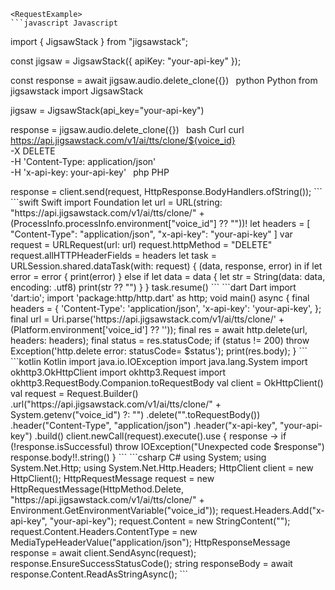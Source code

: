 
    <RequestExample>
    ```javascript Javascript
import { JigsawStack } from "jigsawstack";

const jigsaw = JigsawStack({ apiKey: "your-api-key" });

const response = await jigsaw.audio.delete_clone({})
    ```
    ```python Python
from jigsawstack import JigsawStack

jigsaw = JigsawStack(api_key="your-api-key")

response = jigsaw.audio.delete_clone({})
    ```
    ```bash Curl
curl https://api.jigsawstack.com/v1/ai/tts/clone/${voice_id} \
 -X DELETE \
 -H 'Content-Type: application/json' \
 -H 'x-api-key: your-api-key'
    ```
    ```php PHP
<?php
$ch = curl_init();
curl_setopt($ch, CURLOPT_URL, 'https://api.jigsawstack.com/v1/ai/tts/clone/' . getenv('voice_id') ?? '');
curl_setopt($ch, CURLOPT_RETURNTRANSFER, true);
curl_setopt($ch, CURLOPT_CUSTOMREQUEST, 'DELETE');
curl_setopt($ch, CURLOPT_HTTPHEADER, [
    'Content-Type: application/json',
    'x-api-key: your-api-key',
]);

$response = curl_exec($ch);

curl_close($ch);

    ```
    ```ruby Ruby
require 'net/http'

uri = URI('https://api.jigsawstack.com/v1/ai/tts/clone/' + ENV['voice_id'])
req = Net::HTTP::Delete.new(uri)
req.content_type = 'application/json'
req['x-api-key'] = 'your-api-key'

req_options = {
  use_ssl: uri.scheme == 'https'
}
res = Net::HTTP.start(uri.hostname, uri.port, req_options) do |http|
  http.request(req)
end

    ```
    ```go Go
package main

import (
	"fmt"
	"io"
	"log"
	"net/http"
	"os"
)

func main() {
	client := &http.Client{}
	req, err := http.NewRequest("DELETE", "https://api.jigsawstack.com/v1/ai/tts/clone/" + os.Getenv("voice_id"), nil)
	if err != nil {
		log.Fatal(err)
	}
	req.Header.Set("Content-Type", "application/json")
	req.Header.Set("x-api-key", "your-api-key")
	resp, err := client.Do(req)
	if err != nil {
		log.Fatal(err)
	}
	defer resp.Body.Close()
	bodyText, err := io.ReadAll(resp.Body)
	if err != nil {
		log.Fatal(err)
	}
	fmt.Printf("%s\n", bodyText)
}

    ```
    ```java Java
import java.io.IOException;
import java.lang.System;
import java.net.URI;
import java.net.http.HttpClient;
import java.net.http.HttpRequest;
import java.net.http.HttpResponse;

HttpClient client = HttpClient.newHttpClient();

HttpRequest request = HttpRequest.newBuilder()
    .uri(URI.create("https://api.jigsawstack.com/v1/ai/tts/clone/" + System.getenv("voice_id")))
    .DELETE()
    .setHeader("Content-Type", "application/json")
    .setHeader("x-api-key", "your-api-key")
    .build();

HttpResponse<String> response = client.send(request, HttpResponse.BodyHandlers.ofString());

    ```
    ```swift Swift
import Foundation

let url = URL(string: "https://api.jigsawstack.com/v1/ai/tts/clone/" + (ProcessInfo.processInfo.environment["voice_id"] ?? ""))!
let headers = [
    "Content-Type": "application/json",
    "x-api-key": "your-api-key"
]

var request = URLRequest(url: url)
request.httpMethod = "DELETE"
request.allHTTPHeaderFields = headers

let task = URLSession.shared.dataTask(with: request) { (data, response, error) in
    if let error = error {
        print(error)
    } else if let data = data {
        let str = String(data: data, encoding: .utf8)
        print(str ?? "")
    }
}

task.resume()

    ```
    ```dart Dart
import 'dart:io';
import 'package:http/http.dart' as http;

void main() async {
  final headers = {
    'Content-Type': 'application/json',
    'x-api-key': 'your-api-key',
  };

  final url = Uri.parse('https://api.jigsawstack.com/v1/ai/tts/clone/' + (Platform.environment['voice_id'] ?? ''));

  final res = await http.delete(url, headers: headers);
  final status = res.statusCode;
  if (status != 200) throw Exception('http.delete error: statusCode= $status');

  print(res.body);
}

    ```
    ```kotlin Kotlin
import java.io.IOException
import java.lang.System
import okhttp3.OkHttpClient
import okhttp3.Request
import okhttp3.RequestBody.Companion.toRequestBody

val client = OkHttpClient()

val request = Request.Builder()
  .url("https://api.jigsawstack.com/v1/ai/tts/clone/" + System.getenv("voice_id") ?: "")
  .delete("".toRequestBody())
  .header("Content-Type", "application/json")
  .header("x-api-key", "your-api-key")
  .build()

client.newCall(request).execute().use { response ->
  if (!response.isSuccessful) throw IOException("Unexpected code $response")
  response.body!!.string()
}

    ```
    ```csharp C#
using System;
using System.Net.Http;
using System.Net.Http.Headers;

HttpClient client = new HttpClient();

HttpRequestMessage request = new HttpRequestMessage(HttpMethod.Delete, "https://api.jigsawstack.com/v1/ai/tts/clone/" + Environment.GetEnvironmentVariable("voice_id"));

request.Headers.Add("x-api-key", "your-api-key");

request.Content = new StringContent("");
request.Content.Headers.ContentType = new MediaTypeHeaderValue("application/json");

HttpResponseMessage response = await client.SendAsync(request);
response.EnsureSuccessStatusCode();
string responseBody = await response.Content.ReadAsStringAsync();

    ```
    </RequestExample>
    

<ResponseExample></ResponseExample>
    